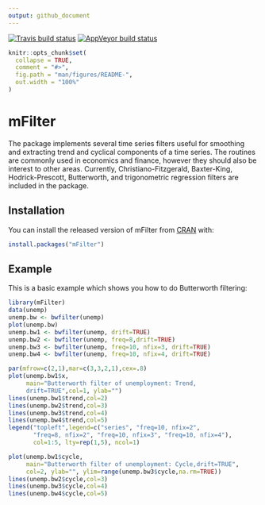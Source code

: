 ```yaml
---
output: github_document
---
```


<!-- README.md is generated from README.Rmd. Please edit that file -->
  [![Travis build status](https://travis-ci.com/muschellij2/mFilter.svg?branch=master)](https://travis-ci.com/muschellij2/mFilter)
  [![AppVeyor build status](https://ci.appveyor.com/api/projects/status/github/muschellij2/mFilter?branch=master&svg=true)](https://ci.appveyor.com/project/muschellij2/mFilter)
  
```r
knitr::opts_chunk$set(
  collapse = TRUE,
  comment = "#>",
  fig.path = "man/figures/README-",
  out.width = "100%"
)
```
# mFilter

The package implements several time series filters useful
        for smoothing and extracting trend and cyclical components of a
        time series. The routines are commonly used in economics and
        finance, however they should also be interest to other areas.
        Currently, Christiano-Fitzgerald, Baxter-King,
        Hodrick-Prescott, Butterworth, and trigonometric regression
        filters are included in the package.

## Installation

You can install the released version of mFilter from [CRAN](https://CRAN.R-project.org) with:

``` r
install.packages("mFilter")
```

## Example

This is a basic example which shows you how to do Butterworth filtering:

```r
library(mFilter)
data(unemp)
unemp.bw <- bwfilter(unemp)
plot(unemp.bw)
unemp.bw1 <- bwfilter(unemp, drift=TRUE)
unemp.bw2 <- bwfilter(unemp, freq=8,drift=TRUE)
unemp.bw3 <- bwfilter(unemp, freq=10, nfix=3, drift=TRUE)
unemp.bw4 <- bwfilter(unemp, freq=10, nfix=4, drift=TRUE)
```

```r
par(mfrow=c(2,1),mar=c(3,3,2,1),cex=.8)
plot(unemp.bw1$x,
     main="Butterworth filter of unemployment: Trend, 
     drift=TRUE",col=1, ylab="")
lines(unemp.bw1$trend,col=2)
lines(unemp.bw2$trend,col=3)
lines(unemp.bw3$trend,col=4)
lines(unemp.bw4$trend,col=5)
legend("topleft",legend=c("series", "freq=10, nfix=2", 
       "freq=8, nfix=2", "freq=10, nfix=3", "freq=10, nfix=4"), 
       col=1:5, lty=rep(1,5), ncol=1)
```
```r
plot(unemp.bw1$cycle,
     main="Butterworth filter of unemployment: Cycle,drift=TRUE", 
     col=2, ylab="", ylim=range(unemp.bw3$cycle,na.rm=TRUE))
lines(unemp.bw2$cycle,col=3)
lines(unemp.bw3$cycle,col=4)
lines(unemp.bw4$cycle,col=5)

```
